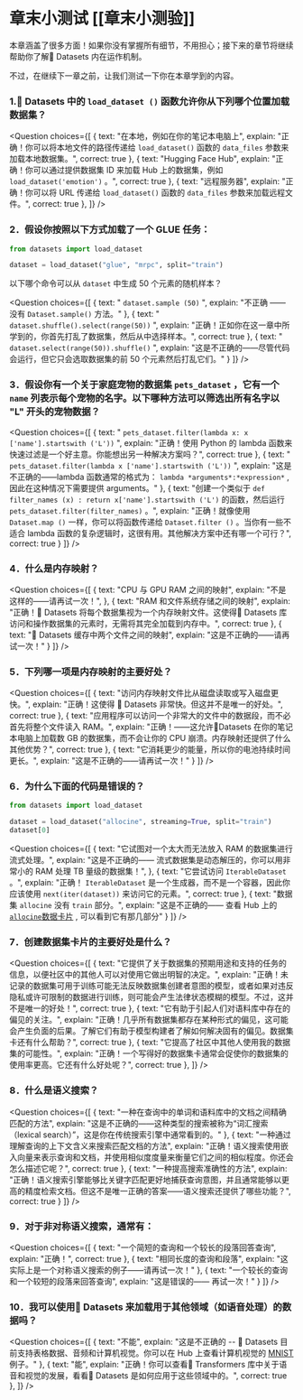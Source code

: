 <!-- DISABLE-FRONTMATTER-SECTIONS -->

# 章末小测试 [[章末小测验]]

<CourseFloatingBanner
    chapter={5}
    classNames="absolute z-10 right-0 top-0"
/>

本章涵盖了很多方面！如果你没有掌握所有细节，不用担心；接下来的章节将继续帮助你了解🤗 Datasets 内在运作机制。

不过，在继续下一章之前，让我们测试一下你在本章学到的内容。

### 1.🤗 Datasets 中的 `load_dataset ()` 函数允许你从下列哪个位置加载数据集？
<Question
	choices={[
		{
			text: "在本地，例如在你的笔记本电脑上",
			explain: "正确！你可以将本地文件的路径传递给 `load_dataset()` 函数的 `data_files` 参数来加载本地数据集。",
			correct: true
		},
		{
			text: "Hugging Face Hub",
			explain: "正确！你可以通过提供数据集 ID 来加载 Hub 上的数据集，例如 `load_dataset('emotion')` 。",
			correct: true
		},
		{
			text: "远程服务器",
			explain: "正确！你可以将 URL 传递给 `load_dataset()` 函数的 `data_files` 参数来加载远程文件。",
			correct: true
		},
	]}
/>

### 2．假设你按照以下方式加载了一个 GLUE 任务：
```py
from datasets import load_dataset

dataset = load_dataset("glue", "mrpc", split="train")
```

以下哪个命令可以从 `dataset` 中生成 50 个元素的随机样本？

<Question
	choices={[
		{
			text: " `dataset.sample (50)` ",
			explain: "不正确 —— 没有 `Dataset.sample()` 方法。"
		},
		{
			text: " `dataset.shuffle().select(range(50))` ",
			explain: "正确！正如你在这一章中所学到的，你首先打乱了数据集，然后从中选择样本。",
			correct: true
		},
		{
			text: " `dataset.select(range(50)).shuffle()` ",
			explain: "这是不正确的——尽管代码会运行，但它只会选取数据集的前 50 个元素然后打乱它们。"
		}
	]}
/>

### 3．假设你有一个关于家庭宠物的数据集 `pets_dataset` ，它有一个 `name` 列表示每个宠物的名字。以下哪种方法可以筛选出所有名字以 "L" 开头的宠物数据？
<Question
	choices={[
		{
			text: " `pets_dataset.filter(lambda x: x ['name'].startswith ('L'))` ",
			explain: "正确！使用 Python 的 lambda 函数来快速过滤是一个好主意。你能想出另一种解决方案吗？",
			correct: true
		},
		{
			text: " `pets_dataset.filter(lambda x ['name'].startswith ('L'))` ",
			explain: "这是不正确的——lambda 函数通常的格式为： `lambda *arguments*:*expression*` , 因此在这种情况下需要提供 arguments。"
		},
		{
			text: "创建一个类似于 `def filter_names (x) : return x['name'].startswith ('L')` 的函数，然后运行 `pets_dataset.filter(filter_names)` 。",
			explain: "正确！就像使用 `Dataset.map ()` 一样，你可以将函数传递给 `Dataset.filter ()` 。当你有一些不适合 lambda 函数的复杂逻辑时，这很有用。其他解决方案中还有哪一个可行？",
			correct: true
		}
	]}
/>

### 4．什么是内存映射？
<Question
	choices={[
		{
			text: "CPU 与 GPU RAM 之间的映射",
			explain: "不是这样的——请再试一次！",
		},
		{
			text: "RAM 和文件系统存储之间的映射",
			explain: "正确！🤗 Datasets 将每个数据集视为一个内存映射文件。这使得🤗 Datasets 库访问和操作数据集的元素时，无需将其完全加载到内存中。",
			correct: true
		},
		{
			text: "🤗 Datasets 缓存中两个文件之间的映射",
			explain: "这是不正确的——请再试一次！"
		}
	]}
/>

### 5．下列哪一项是内存映射的主要好处？
<Question
	choices={[
		{
			text: "访问内存映射文件比从磁盘读取或写入磁盘更快。",
			explain: "正确！这使得 🤗 Datasets 非常快。但这并不是唯一的好处。",
			correct: true
		},
		{
			text: "应用程序可以访问一个非常大的文件中的数据段，而不必首先将整个文件读入 RAM。",
			explain: "正确！——这允许🤗Datasets 在你的笔记本电脑上加载数 GB 的数据集，而不会让你的 CPU 崩溃。内存映射还提供了什么其他优势？",
			correct: true
		},
		{
			text: "它消耗更少的能量，所以你的电池持续时间更长。",
			explain: "这是不正确的——请再试一次！"
		}
	]}
/>

### 6．为什么下面的代码是错误的？
```py
from datasets import load_dataset

dataset = load_dataset("allocine", streaming=True, split="train")
dataset[0]
```

<Question
	choices={[
		{
			text: "它试图对一个太大而无法放入 RAM 的数据集进行流式处理。",
			explain: "这是不正确的—— 流式数据集是动态解压的，你可以用非常小的 RAM 处理 TB 量级的数据集！",
		},
		{
			text: "它尝试访问 `IterableDataset` 。",
			explain: "正确！ `IterableDataset` 是一个生成器，而不是一个容器，因此你应该使用 `next(iter(dataset))` 来访问它的元素。",
			correct: true
		},
		{
			text: "数据集 `allocine` 没有 `train` 部分。",
			explain: "这是不正确的—— 查看 Hub 上的 [`allocine`数据卡片](https://huggingface.co/datasets/allocine) , 可以看到它有那几部分"
		}
	]}
/>

### 7．创建数据集卡片的主要好处是什么？
<Question
	choices={[
		{
			text: "它提供了关于数据集的预期用途和支持的任务的信息，以便社区中的其他人可以对使用它做出明智的决定。",
			explain: "正确！未记录的数据集可用于训练可能无法反映数据集创建者意图的模型，或者如果对违反隐私或许可限制的数据进行训练，则可能会产生法律状态模糊的模型。不过，这并不是唯一的好处！",
			correct: true
		},
		{
			text: "它有助于引起人们对语料库中存在的偏见的关注。",
			explain: "正确！几乎所有数据集都存在某种形式的偏见，这可能会产生负面的后果。了解它们有助于模型构建者了解如何解决固有的偏见。数据集卡还有什么帮助？",
			correct: true
		},
		{
			text: "它提高了社区中其他人使用我的数据集的可能性。",
			explain: "正确！一个写得好的数据集卡通常会促使你的数据集的使用率更高。它还有什么好处呢？",
			correct: true
		},
	]}
/>


### 8．什么是语义搜索？
<Question
	choices={[
		{
			text: "一种在查询中的单词和语料库中的文档之间精确匹配的方法",
			explain: "这是不正确的——这种类型的搜索被称为“词汇搜索（lexical search）”，这是你在传统搜索引擎中通常看到的。"
		},
		{
			text: "一种通过理解查询的上下文含义来搜索匹配文档的方法",
			explain: "正确！语义搜索使用嵌入向量来表示查询和文档，并使用相似度度量来衡量它们之间的相似程度。你还会怎么描述它呢？",
			correct: true
		},
		{
			text: "一种提高搜索准确性的方法",
			explain: "正确！语义搜索引擎能够比关键字匹配更好地捕获查询意图，并且通常能够以更高的精度检索文档。但这不是唯一正确的答案——语义搜索还提供了哪些功能？",
			correct: true
		}
	]}
/>

### 9．对于非对称语义搜索，通常有：
<Question
	choices={[
		{
			text: "一个简短的查询和一个较长的段落回答查询",
			explain: "正确！",
			correct: true
		},
		{
			text: "相同长度的查询和段落",
			explain: "这实际上是一个对称语义搜索的例子——请再试一次！"
		},
		{
			text: "一个较长的查询和一个较短的段落来回答查询",
			explain: "这是错误的—— 再试一次！"
		}
	]}
/>

### 10．我可以使用🤗 Datasets 来加载用于其他领域（如语音处理）的数据吗？
<Question
	choices={[
		{
			text: "不能",
			explain: "这是不正确的 -- 🤗 Datasets 目前支持表格数据、音频和计算机视觉。你可以在 Hub 上查看计算机视觉的 [MNIST]( https://huggingface.co/datasets/allocine ) 例子。"
		},
		{
			text: "能",
			explain: "正确！你可以查看🤗 Transformers 库中关于语音和视觉的发展，看看🤗 Datasets 是如何应用于这些领域中的。",
			correct: true
		},
	]}
/>
